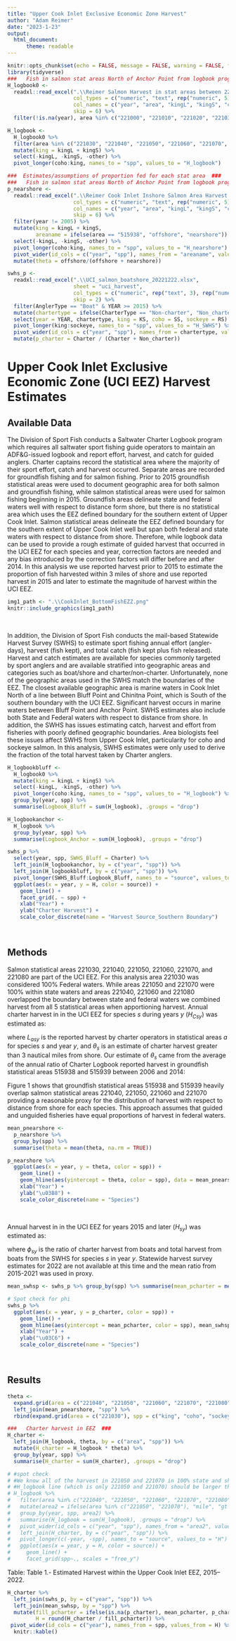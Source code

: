 ```yaml
---
title: "Upper Cook Inlet Exclusive Economic Zone Harvest"
author: "Adam Reimer"
date: "2023-1-23"
output: 
  html_document:
      theme: readable
---
```

```r
knitr::opts_chunk$set(echo = FALSE, message = FALSE, warning = FALSE, fig.cap = TRUE, fig.align = 'left')
library(tidyverse)
###   Fish in salmon stat areas North of Anchor Point from logbook program   ###
H_logbook0 <- 
  readxl::read_excel(".\\Reimer Salmon Harvest in stat areas between 221000 and 223050 Ran 1_26_2023.xlsx",
                     col_types = c("numeric", "text", rep("numeric", 5)),
                     col_names = c("year", "area", "kingL", "kingS", "coho", "sockeye", "other"),
                     skip = 6) %>%
  filter(!is.na(year), area %in% c("221000", "221010", "221020", "221030", "221040", "221050", "221060", "221070", "221080"))

H_logbook <- 
  H_logbook0 %>%
  filter(area %in% c("221030", "221040", "221050", "221060", "221070", "221080")) %>%
  mutate(king = kingL + kingS) %>%
  select(-kingL, -kingS, -other) %>%
  pivot_longer(coho:king, names_to = "spp", values_to = "H_logbook")

###  Estimates/assumptions of proportion fed for each stat area  ###
###   Fish in salmon stat areas North of Anchor Point from logbook program   ###
p_nearshore <- 
  readxl::read_excel(".\\Reimer Cook Inlet Inshore Salmon Area Harvest 2005_2014 Ran 1_24_2023.xlsx",
                     col_types = c("numeric", "text", rep("numeric", 5)),
                     col_names = c("year", "area", "kingL", "kingS", "coho", "sockeye", "other"),
                     skip = 6) %>%
  filter(year != 2005) %>%
  mutate(king = kingL + kingS,
         areaname = ifelse(area == "515938", "offshore", "nearshore")) %>%
  select(-kingL, -kingS, -other) %>%
  pivot_longer(coho:king, names_to = "spp", values_to = "H_nearshore") %>%
  pivot_wider(id_cols = c("year", "spp"), names_from = "areaname", values_from = "H_nearshore") %>%
  mutate(theta = offshore/(offshore + nearshore))

swhs_p <- 
  readxl::read_excel(".\\UCI_salmon_boatshore_20221222.xlsx", 
                     sheet = "uci_harvest",
                     col_types = c("numeric", rep("text", 3), rep("numeric", 6)),
                     skip = 2) %>%
  filter(AnglerType == "Boat" & YEAR >= 2015) %>%
  mutate(chartertype = ifelse(CharterType == "Non-charter", "Non_charter", CharterType)) %>%
  select(year = YEAR, chartertype, king = KS, coho = SS, sockeye = RS) %>%
  pivot_longer(king:sockeye, names_to = "spp", values_to = "H_SWHS") %>%
  pivot_wider(id_cols = c("year", "spp"), names_from = chartertype, values_from = H_SWHS) %>%
  mutate(p_charter = Charter / (Charter + Non_charter))
```
# Upper Cook Inlet Exclusive Economic Zone (UCI EEZ) Harvest Estimates
## Available Data
The Division of Sport Fish conducts a Saltwater Charter Logbook program which requires all saltwater sport fishing guide operators to maintain an ADF&G-issued logbook and report effort, harvest, and catch for guided anglers. Charter captains record the statistical area where the majority of their sport effort, catch and harvest occurred. Separate areas are recorded for groundfish fishing and for salmon fishing. Prior to 2015 groundfish statistical areas were used to document geographic area for both salmon and groundfish fishing, while salmon statistical areas were used for salmon fishing beginning in 2015. Groundfish areas delineate state and federal waters well with respect to distance form shore, but there is no statistical area which uses the EEZ defined boundary for the southern extent of Upper Cook Inlet. Salmon statistical areas delineate the EEZ defined boundary for the southern extent of Upper Cook Inlet well but span both federal and state waters with respect to distance from shore.  Therefore, while logbook data can be used to provide a rough estimate of guided harvest that occurred in the UCI EEZ for each species and year, correction factors are needed and any bias introduced by the correction factors will differ before and after 2014. In this analysis we use reported harvest prior to 2015 to estimate the proportion of fish harvested within 3 miles of shore and use reported harvest in 2015 and later to estimate the magnitude of harvest within the UCI EEZ.
  
```r
img1_path <- ".\\CookInlet_BottomFishEZZ.png"
knitr::include_graphics(img1_path)
```
<br />

In addition, the Division of Sport Fish conducts the mail-based Statewide Harvest Survey (SWHS) to estimate sport fishing annual effort (angler-days), harvest (fish kept), and total catch (fish kept plus fish released). Harvest and catch estimates are available for species commonly targeted by sport anglers and are available stratified into geographic areas and categories such as boat/shore and charter/non-charter. Unfortunately, none of the geographic areas used in the SWHS match the boundaries of the EEZ. The closest available geographic area is marine waters in Cook Inlet North of a line between Bluff Point and Chinitna Point, which is South of the southern boundary with the UCI EEZ. Significant harvest occurs in marine waters between Bluff Point and Anchor Point. SWHS estimates also include both State and Federal waters with respect to distance from shore. In addition, the SWHS has issues estimating catch, harvest and effort from fisheries with poorly defined geographic boundaries. Area biologists feel these issues affect SWHS from Upper Cook Inlet, particularity for coho and sockeye salmon. In this analysis, SWHS estimates were only used to derive the fraction of the total harvest taken by Charter anglers.
  
```r
H_logbookbluff <- 
  H_logbook0 %>%
  mutate(king = kingL + kingS) %>%
  select(-kingL, -kingS, -other) %>%
  pivot_longer(coho:king, names_to = "spp", values_to = "H_logbook") %>%
  group_by(year, spp) %>%
  summarise(Logbook_Bluff = sum(H_logbook), .groups = "drop")

H_logbookanchor <- 
  H_logbook %>%
  group_by(year, spp) %>%
  summarise(Logbook_Anchor = sum(H_logbook), .groups = "drop")

swhs_p %>%
  select(year, spp, SWHS_Bluff = Charter) %>%
  left_join(H_logbookanchor, by = c("year", "spp")) %>%
  left_join(H_logbookbluff, by = c("year", "spp")) %>%
  pivot_longer(SWHS_Bluff:Logbook_Bluff, names_to = "source", values_to = "H") %>%
  ggplot(aes(x = year, y = H, color = source)) +
    geom_line() +
    facet_grid(. ~ spp) +
    xlab("Year") +
    ylab("Charter Harvest") +
    scale_color_discrete(name = "Harvest Source_Southern Boundary")
```
<br />

## Methods
Salmon statistical areas 221030, 221040, 221050, 221060, 221070, and 221080 are part of the UCI EEZ. For this analysis area 221030 was considered 100% Federal waters. While areas 221050 and 221070 were 100% within state waters and areas 221040, 221060 and 221080 overlapped the boundary between state and federal waters we combined harvest from all 5 statistical areas when apportioning harvest. Annual charter harvest in in the UCI EEZ for species $s$ during years $y$ ($H_{Csy}$) was estimated as:

\begin{equation}
H_{Csy}~=~L_{221030sy} + \theta_s(L_{221040sy} + L_{221050sy} + L_{221060sy} + L_{221070sy} + L_{221080sy})
\end{equation}

where $L_{asy}$ is the reported harvest by charter operators in statistical areas $a$ for species $s$ and year $y$, and $\theta_s$ is an estimate of charter harvest greater than 3 nautical miles from shore. Our estimate of $\theta_s$ came from the average of the annual ratio of Charter Logbook reported harvest in groundfish statistical areas 515938 and 515939 between 2006 and 2014:

\begin{equation}
\theta_s~=~\sum_y{\frac{L_{515938sy}}{L_{515938sy} + L_{515939sy}}}
\end{equation}

Figure 1 shows that groundfish statistical areas 515938 and 515939 heavily overlap salmon statistical areas 221040, 221050, 221060 and 221070 providing a reasonable proxy for the distribution of harvest with respect to distance from shore for each species. This approach assumes that guided and unguided fisheries have equal proportions of harvest in federal waters.
  
```r
mean_pnearshore <-
  p_nearshore %>%
  group_by(spp) %>%
  summarise(theta = mean(theta, na.rm = TRUE))

p_nearshore %>%
  ggplot(aes(x = year, y = theta, color = spp)) +
    geom_line() +
    geom_hline(aes(yintercept = theta, color = spp), data = mean_pnearshore, linetype = 2) +
    xlab("Year") +
    ylab("\u03B8") +
    scale_color_discrete(name = "Species")
```
<br />

Annual harvest in in the UCI EEZ for years 2015 and later ($H_{sy}$) was estimated as:

\begin{equation}
H_{sy}~=~\frac{H_{Csy}}{\phi_{sy}}
\end{equation}

where $\phi_{sy}$ is the ratio of charter harvest from boats and total harvest from boats from the SWHS for species $s$ in year $y$. Statewide harvest survey estimates for 2022 are not available at this time and the mean ratio from 2015-2021 was used in proxy.

```r
mean_swhsp <- swhs_p %>% group_by(spp) %>% summarise(mean_pcharter = mean(p_charter))

# Spot check for phi
swhs_p %>%
  ggplot(aes(x = year, y = p_charter, color = spp)) +
    geom_line() +
    geom_hline(aes(yintercept = mean_pcharter, color = spp), mean_swhsp, linetype = 2) +
    xlab("Year") +
    ylab("\u03C6") +
    scale_color_discrete(name = "Species")
```
<br />

## Results

```r
theta <- 
  expand.grid(area = c("221040", "221050", "221060", "221070", "221080"), spp = c("king", "coho", "sockeye")) %>%
  left_join(mean_pnearshore, "spp") %>%
  rbind(expand.grid(area = c("221030"), spp = c("king", "coho", "sockeye"), theta = 1))

###   Charter harvest in EEZ  ###
H_charter <- 
  left_join(H_logbook, theta, by = c("area", "spp")) %>%
  mutate(H_charter = H_logbook * theta) %>%
  group_by(year, spp) %>%
  summarise(H_charter = sum(H_charter), .groups = "drop")

# #spot check
# #We know all of the harvest in 221050 and 221070 in 100% state and should be the largest fisheries (at least for kings)
# #H_logbook line (which is only 221050 and 221070) should be larger than the H_guided line (which apportioned all harvest east of long 152)
# H_logbook %>%
#   filter(area %in% c("221040", "221050", "221060", "221070", "221080")) %>%
#   mutate(area2 = ifelse(area %in% c("221050", "221070"), "mile", "gt mile")) %>%
#   group_by(year, spp, area2) %>%
#   summarise(H_logbook = sum(H_logbook), .groups = "drop") %>%
#   pivot_wider(id_cols = c("year", "spp"), names_from = "area2", values_from = "H_logbook") %>%
#   left_join(H_charter, by = c("year", "spp")) %>%
#   pivot_longer(c(-year, -spp), names_to = "source", values_to = "H") %>%
#   ggplot(aes(x = year, y = H, color = source)) +
#     geom_line() +
#     facet_grid(spp~., scales = "free_y")
```
  
Table: Table 1.- Estimated Harvest within the Upper Cook Inlet EEZ, 2015--2022.
```r
H_charter %>%
  left_join(swhs_p, by = c("year", "spp")) %>%
  left_join(mean_swhsp, by = "spp") %>%
  mutate(fill_pcharter = ifelse(is.na(p_charter), mean_pcharter, p_charter),
         H = round(H_charter / fill_pcharter)) %>%
 pivot_wider(id_cols = c("year"), names_from = spp, values_from = H) %>%
  knitr::kable()
```

